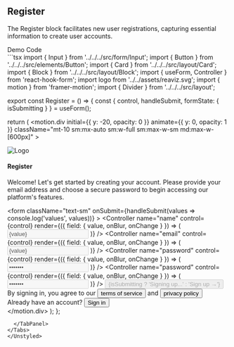 
<Meta title="Blocks/Authentication/Register" />

## Register
The Register block facilitates new user registrations, capturing essential information to create user accounts.

<Unstyled>
  <Tabs direction="rtl">
    <TabList>
      <Tab>
        Demo
      </Tab>
      <Tab>
        Code
      </Tab>
    </TabList>
    <TabPanel>
      <div className="flex flex-col border justify-center items-center min-h-[840px] border-gray-700 light:bg-white light:text-black">
        <Register />
      </div>
    </TabPanel>
    <TabPanel>
  ```tsx
import { Input } from '../../../src/form/Input';
import { Button } from '../../../src/elements/Button';
import { Card } from '../../../src/layout/Card';
import { Block } from '../../../src/layout/Block';
import { useForm, Controller } from 'react-hook-form';
import logo from '../../assets/reaviz.svg';
import { motion } from 'framer-motion';
import { Divider } from '../../../src/layout';

export const Register = () => {
  const {
    control,
    handleSubmit,
    formState: { isSubmitting }
  } = useForm();

  return (
    <motion.div
      initial={{ y: -20, opacity: 0 }}
      animate={{ y: 0, opacity: 1 }}
      className="mt-10 sm:mx-auto sm:w-full sm:max-w-sm md:max-w-[600px]"
    >
      <Card className="w-full p-12">
        <div className="flex flex-col items-center justify-center pt-2 mb-5">
          <img src={logo} alt="Logo" className="h-11 w-auto mb-2" />
          <h4 className="text-2xl font-sans font-bold mb-0">Register</h4>
          <p className="text-base text-panel-secondary-content font-sans text-center">
            Welcome! Let's get started by creating your account. Please provide
            your email address and choose a secure password to begin accessing
            our platform's features.
          </p>
        </div>
        <form
          className="text-sm"
          onSubmit={handleSubmit(values => console.log('values', values))}
        >
          <Block label="Name">
            <Controller
              name="name"
              control={control}
              render={({ field: { value, onBlur, onChange } }) => (
                <Input
                  name="name"
                  disabled={isSubmitting}
                  placeholder="John Doe"
                  value={value}
                  type="text"
                  onChange={onChange}
                  onBlur={onBlur}
                />
              )}
            />
          </Block>
          <Block label="Email">
            <Controller
              name="email"
              control={control}
              render={({ field: { value, onBlur, onChange } }) => (
                <Input
                  name="email"
                  disabled={isSubmitting}
                  placeholder="jon@goodcode.us"
                  value={value}
                  type="email"
                  onChange={onChange}
                  onBlur={onBlur}
                />
              )}
            />
          </Block>
          <Block label="Password">
            <Controller
              name="password"
              control={control}
              render={({ field: { value, onBlur, onChange } }) => (
                <Input
                  name="password"
                  disabled={isSubmitting}
                  placeholder="something secret"
                  value={value}
                  type="password"
                  onChange={onChange}
                  onBlur={onBlur}
                />
              )}
            />
          </Block>
          <Block label="Confirm Password">
            <Controller
              name="password"
              control={control}
              render={({ field: { value, onBlur, onChange } }) => (
                <Input
                  name="password"
                  disabled={isSubmitting}
                  placeholder="something secret"
                  value={value}
                  type="password"
                  onChange={onChange}
                  onBlur={onBlur}
                />
              )}
            />
          </Block>
          <Button
            type="submit"
            fullWidth
            variant="filled"
            color="primary"
            className="mt-5 mb-2 flex items-center gap-2 self-stretch !text-lg bg-button-gradient hover:bg-button-gradient-hover focus:bg-button-gradient-focus focus:outline-none transition-colors"
            disabled={isSubmitting}
          >
            {isSubmitting ? 'Signing up...' : 'Sign up →'}
          </Button>
          <div className="mt-5 text-center text-sm text-panel-secondary-content">
            By signing in, you agree to our
            <Button variant="text" color="primary">
              terms of service
            </Button>
            and
            <Button variant="text" color="primary">
              privacy policy
            </Button>
          </div>
          <Divider className="mt-5 mb-5" variant="gradient" />
          <div className="mt-5 text-center text-panel-secondary-content text-sm">
            Already have an account?
            <Button variant="text" color="primary">
              Sign in
            </Button>
          </div>
        </form>
      </Card>
    </motion.div>
  );
};
  ```
    </TabPanel>
  </Tabs>
</Unstyled>
